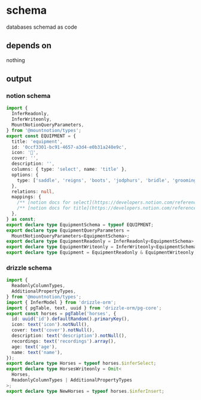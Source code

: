 # schema

databases schemad as code

## depends on

nothing

## output

### notion schema

```typescript title="equipment.schema.ts"
import {
  InferReadonly,
  InferWriteonly,
  MountNotionQueryParameters,
} from '@mountnotion/types';
export const EQUIPMENT = {
  title: 'equipment',
  id: '0ccf3301-bc91-4657-a3d4-e0b31a240e9c',
  icon: '💄',
  cover: '',
  description: '',
  columns: { type: 'select', name: 'title' },
  options: {
    type: ['saddle', 'reigns', 'boots', 'jodphurs', 'bridle', 'grooming'],
  },
  relations: null,
  mappings: {
    /** [notion docs for select](https://developers.notion.com/reference/property-object#select) */ type: 'type',
    /** [notion docs for title](https://developers.notion.com/reference/property-object#title) */ name: 'name',
  },
} as const;
export declare type EquipmentSchema = typeof EQUIPMENT;
export declare type EquipmentQueryParameters =
  MountNotionQueryParameters<EquipmentSchema>;
export declare type EquipmentReadonly = InferReadonly<EquipmentSchema>;
export declare type EquipmentWriteonly = InferWriteonly<EquipmentSchema>;
export declare type Equipment = EquipmentReadonly & EquipmentWriteonly;
```

### drizzle schema

```typescript title="horses.schema.ts"
import {
  ReadonlyColumnTypes,
  AdditionalPropertyTypes,
} from '@mountnotion/types';
import { InferModel } from 'drizzle-orm';
import { pgTable, text, uuid } from 'drizzle-orm/pg-core';
export const horses = pgTable('horses', {
  id: uuid('id').defaultRandom().primaryKey(),
  icon: text('icon').notNull(),
  cover: text('cover').notNull(),
  description: text('description').notNull(),
  recordings: text('recordings').array(),
  age: text('age'),
  name: text('name'),
});
export declare type Horses = typeof horses.$inferSelect;
export declare type HorsesWriteonly = Omit<
  Horses,
  ReadonlyColumnTypes | AdditionalPropertyTypes
>;
export declare type NewHorses = typeof horses.$inferInsert;
```
